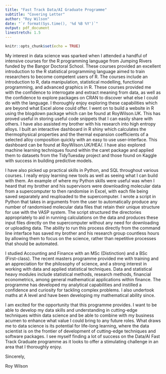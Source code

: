 ```yaml
---
title: "Fast Track Data/AI Graduate Programme"
subtitle: "Covering Letter"
author: "Roy Wilson"
date: "`r format(Sys.time(), '%d %B %Y')`"
output: pdf_document
linestretch: 1.5
---
```


```r
knitr::opts_chunk$set(echo = TRUE)
```


My interest in data science was sparked when I attended a handful of intensive courses for the R programming language from Jumping Rivers funded by the Bangor Doctoral School. These courses provided an excellent introduction to the R statistical programming language aimed to train researchers to become competent users of R. The courses include an introduction to R, data manipulation, statistical modelling, functional programming, and advanced graphics in R. These courses provided me with the confidence to interrogate and extract meaning from data, as well as the confidence to explore packages on CRAN to discover what else I could do with the language. I thoroughly enjoy exploring these capabilities which are beyond what Excel alone could offer. I went on to build a website in R using the blogdown package which can be found at RoyWilson.UK. This has proved useful in storing useful code snippets that I can easily share with others. I have also assisted my brother with his research into high entropy alloys. I built an interactive dashboard in R shiny which calculates the thermophysical properties and the thermal expansion coefficients of a selected alloy composition quickly with an easy to use user-interface. This dashboard can be found at RoyWilson.UK/HEA/. I have also explored machine learning techniques found within the caret package and applied them to datasets from the TidyTuesday project and those found on Kaggle with success in building predictive models. 

I have also picked up practical skills in Python, and SQL throughout various courses. I really enjoy learning new tools as well as seeing what I can build with them. An example of where my Python skills were useful was when I heard that my brother and his supervisors were downloading molecular data from a supercomputer to then randomise in Excel, with each file being saved separately and reuploaded to the supercomputer. I wrote a script in Python that takes in arguments from the user to automatically produce any number of randomised molecular data files that retain their unique structure for use with the VASP system. The script structured the directories appropriately to aid in running calculations on the data and produces these input files directly on the supercomputer without any need for downloading or uploading data. The ability to run this process directly from the command line interface has saved my brother and his research group countless hours by allowing them to focus on the science, rather than repetitive processes that should be automated. 

\newpage

I studied Accounting and Finance with an MSc (Distinction) and a BSc (First-class). The recent masters programme provided me with training and an appreciation for the philosophy of science, and a strong interest in working with data and applied statistical techniques. Data and statistical heavy modules include statistical methods, research methods, financial econometrics, among general mathematical applications within finance. The programme has developed my analytical capabilities and instilled a confidence and curiosity for tackling complex problems. I also undertook maths at A level and have been developing my mathematical ability since.

I am excited for the opportunity that this programme provides. I want to be able to develop my data skills and understanding in cutting-edge techniques within data science and be able to combine with my business acumen to enhance what value I could bring to any future roles. What draws me to data science is its potential for life-long learning, where the data scientist is on the frontier of development of cutting-edge techniques and software packages. I see myself finding a lot of success on the Data/AI Fast Track Graduate programme as it looks to offer a stimulating challenge in an area that I thoroughly enjoy. 

Sincerely,

Roy Wilson